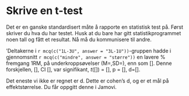 # Skrive en t-test

Det er en ganske standardisert måte å rapporte en statistisk test på. Først skriver du hva du har testet. Husk at du bare har gitt statistikprogrammet noen tall og fått et resultat. Nå må du kommunisere til andre. 

'Deltakerne i `r mcq(c("1L-3U", answer = "3L-1U"))`-gruppen hadde i gjennomsnitt `r mcq(c("mindre", answer = "større"))` en lavere % fremgang 1RM, på underkroppsøvelser (M=,SD=), enn som []. Denne forskjellen, [], CI [], var signifikant, *t*([]) = [], p = [], d=[].


Det eneste vi ikke er regnet er d. Dette er cohen's d, og er et mål på effektstørrelse. Du får oppgitt denne i Jamovi.